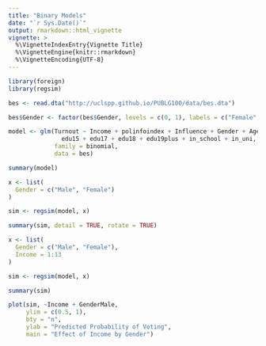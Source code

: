 ```yaml
---
title: "Binary Models"
date: "`r Sys.Date()`"
output: rmarkdown::html_vignette
vignette: >
  %\VignetteIndexEntry{Vignette Title}
  %\VignetteEngine{knitr::rmarkdown}
  %\VignetteEncoding{UTF-8}
---
```


```r
library(foreign)
library(regsim)
```

```r
bes <- read.dta("http://uclspp.github.io/PUBLG100/data/bes.dta")

bes$Gender <- factor(bes$Gender, levels = c(0, 1), labels = c("Female", "Male"))
```

```r
model <- glm(Turnout ~ Income + polinfoindex + Influence + Gender + Age + 
               edu15 + edu17 + edu18 + edu19plus + in_school + in_uni,
             family = binomial,
             data = bes)

summary(model)
```

```r
x <- list(
  Gender = c("Male", "Female")
)

sim <- regsim(model, x)

summary(sim, detail = TRUE, rotate = TRUE)
```

```r
x <- list(
  Gender = c("Male", "Female"),
  Income = 1:13
)

sim <- regsim(model, x)

summary(sim)
```

```r
plot(sim, ~Income + GenderMale, 
     ylim = c(0.5, 1), 
     bty = "n",
     ylab = "Predicted Probability of Voting",
     main = "Effect of Income by Gender")
```

